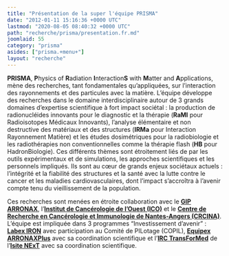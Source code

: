 ```yaml
---
title: "Présentation de la super l'équipe PRISMA"
date: "2012-01-11 15:16:36 +0000 UTC"
lastmod: "2020-08-05 08:40:32 +0000 UTC"
path: "recherche/prisma/presentation.fr.md"
joomlaid: 55
category: "prisma"
asides: ["prisma.+menu+"]
layout: "recherche"
---
```


**PRISMA**, **P**hysics of **R**adiation **I**nteraction**S** with **M**atter and **A**pplications, mène des recherches, tant fondamentales qu’appliquées, sur l’interaction des rayonnements et des particules avec la matière. L’équipe développe des recherches dans le domaine interdisciplinaire autour de 3 grands domaines d’expertise scientifique à fort impact sociétal : la production de radionucléides innovants pour le diagnostic et la thérapie (**RaMI** pour Radioisotopes Médicaux Innovants), l’analyse élémentaire et non destructive des matériaux et des structures (**IRMa** pour Interaction Rayonnement Matière) et les études dosimétriques pour la radiobiologie et les radiothérapies non conventionnelles comme la thérapie flash (**HB** pour HadronBiologie). Ces différents thèmes sont étroitement liés de par les outils expérimentaux et de simulations, les approches scientifiques et les personnels impliqués. Ils sont au cœur de grands enjeux sociétaux actuels : l’intégrité et la fiabilité des structures et la santé avec la lutte contre le cancer et les maladies cardiovasculaires, dont l’impact s’accroîtra à l’avenir compte tenu du vieillissement de la population.

Ces recherches sont menées en étroite collaboration avec le [**GIP ARRONAX**](https://www.arronax-nantes.fr/gip-arronax/), l’[**Institut de Cancérologie de l’Ouest (ICO)**](https://www.institut-cancerologie-ouest.com/) et le [**Centre de Recherche en Cancérologie et Immunologie de Nantes-Angers (CRCINA)**](http://www.crcina.org/). L’équipe est impliquée dans 3 programmes “Investissement d’avenir” : [**Labex IRON**](http://www.labex-iron.com/) avec participation au Comité de PILotage (COPIL), [**Equipex ARRONAXPlus**](https://www.univ-nantes.fr/impact-societal/equipex-arronaxplus-nucleaire-pour-la-sante-847070.kjsp?RH=INSTITUTIONNEL_FR) avec sa coordination scientifique et l’[**IRC TransForMed**](https://next-isite.fr/transformed/) de l’[**Isite NExT**](https://next-isite.fr/) avec sa coordination scientifique.
